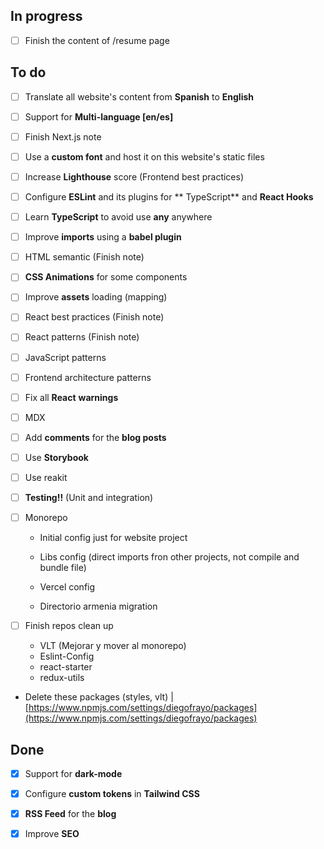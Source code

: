 ## In progress

- [ ] Finish the content of <Link href={DATA.routes.RESUME}>/resume</Link> page

## To do

- [ ] Translate all website's content from **Spanish** to **English**

- [ ] Support for **Multi-language [en/es]**

- [ ] Finish Next.js note

- [ ] Use a **custom font** and host it on this website's static files

- [ ] Increase **Lighthouse** score (Frontend best practices)

- [ ] Configure **ESLint** and its plugins for ** TypeScript** and **React Hooks**

- [ ] Learn **TypeScript** to avoid use **any** anywhere

- [ ] Improve **imports** using a **babel plugin**

- [ ] HTML semantic (Finish note)

- [ ] **CSS Animations** for some components

- [ ] Improve **assets** loading (mapping)

- [ ] React best practices (Finish note)

- [ ] React patterns (Finish note)

- [ ] JavaScript patterns

- [ ] Frontend architecture patterns

- [ ] Fix all **React** **warnings**

- [ ] MDX

- [ ] Add **comments** for the **blog posts**

- [ ] Use **Storybook**

- [ ] Use reakit

- [ ] **Testing!!** (Unit and integration)

- [ ] Monorepo

  - Initial config just for website project

  - Libs config (direct imports fron other projects, not compile and bundle file)

  - Vercel config

  - Directorio armenia migration

- [ ] Finish repos clean up

  - VLT (Mejorar y mover al monorepo)
  - Eslint-Config
  - react-starter
  - redux-utils

- Delete these packages (styles, vlt) | [https://www.npmjs.com/settings/diegofrayo/packages](https://www.npmjs.com/settings/diegofrayo/packages)

## Done

- [x] Support for **dark-mode**

- [x] Configure **custom tokens** in **Tailwind CSS**

- [x] **RSS Feed** for the **blog**

- [x] Improve **SEO**
